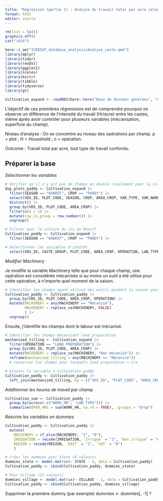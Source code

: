```yaml
---
title: "Régression (partie 1) : Analyse du travail total par acre selon la caste"
format: html
editor: source
---
```


```r
rm(list = ls())
graphics.off()
cat("\014")
```

```r
here::i_am("ICRESAT_database_analysis/Analyse_caste.qmd")
library(dplyr)
library(tidyr)
library(readxl)
library(ggplot2)
library(scales)
library(knitr)
library(tibble)
library(tidyverse)
library(gt)
```

```r
Cultivation_expand <- readRDS(here::here("Base de données générées", "Cultivation_expand", "Cultivation_expand.rds"))
```


L'objectif de ces premières régressions est de comprendre pourquoi on observe un différence de l'intensité du travail (Hr/acre) entre les castes, même après avoir contrôler pour plusieurs variables (mécanisation, superficie du champ). 

Niveau d'analyse : On se concentre au niveau des opérations par champ. 
p = plot ; H = Household ; o = opération. 

Outcome : Travail total par acre, tout type de travail confondu. 


## Préparer la base

*Sélectionner les variables*

```r
# Vérifier qu'il n'y ait pas de champs en double (seulement pour la culture du riz en Kharif)
dup_plots_paddy <- Cultivation_expand |>
  filter(SEASON == "KHARIF", CROP == "PADDY") |>
  select(VDS_ID, PLOT_CODE, SEASON, CROP, AREA_CROP, VAR_TYPE, VAR_NAME, REGION, STATE, VILLAGE, CASTE_GROUP, IRRI_CROP, IRRIGATION, CROP_ID) |>
  distinct() |>
  group_by(VDS_ID, PLOT_CODE, AREA_CROP) |>
  filter(n() > 1) |>
  mutate(row_in_group = row_number()) |> 
  ungroup()
```

```r
# Filtrer pour la culture du riz en Kharif
Cultivation_paddy <- Cultivation_expand |>
  filter(SEASON == "KHARIF", CROP == "PADDY") |>

# Sélectionner les variables d'intérêt
  select(VDS_ID, CASTE_GROUP, PLOT_CODE, AREA_CROP, OPERATION, LAB_TYPE, WORK_HR, IRRIGATION, MACHINERY, VAR_TYPE, REGION, STATE, VILLAGE)
```


*Modifier Machinery*

Je modifie la variable Machinery telle que pour chaque champ, une opération est considérée mécanisée si au moins un outil a été utilisé pour cette opération, à n'importe quel moment de la saison. 

```r
# Identifier les champs ayant utilisé des outils pendant la saison pour chaque opération
Cultivation_paddy <- Cultivation_paddy |>
  group_by(VDS_ID, PLOT_CODE, AREA_CROP, OPERATION) |>
  mutate(MACHINERY = any(MACHINERY == "Mécanisé"),
         MACHINERY = replace_na(MACHINERY, FALSE)
         ) |>
  ungroup()
```

Ensuite, j'identifie les champs dont le labour est mécanisé. 

```r
# Identifier les champs mécanisant land preparation 
mechanized_tilling <- Cultivation_expand |>
  filter(OPERATION == "LAND PREPARATION") |>
  group_by(VDS_ID, PLOT_CODE, AREA_CROP) |>
  mutate(MACHINERY = replace_na(MACHINERY, "Non mécanisé")) |>
  reframe(mechanized_tilling = any(MACHINERY == "Mécanisé"))
  # conserver les champs pour lesquels land preparation = n/a

# Ajouter la variable à Cultivation_paddy
Cultivation_paddy <- Cultivation_paddy |>
  left_join(mechanized_tilling, by = c("VDS_ID", "PLOT_CODE", "AREA_CROP"))
```


*Additionner les heures de travail par champ*

```r
Cultivation_sum <- Cultivation_paddy |>
  group_by(across(-c("WORK_HR", "LAB_TYPE"))) |>
  summarise(OPER_HRS = sum(WORK_HR, na.rm = TRUE), .groups = "drop")
```


*Réécrire les variables en dummies*

```r
Cultivation_paddy <- Cultivation_paddy |>
  mutate(
    MACHINERY = if_else(MACHINERY, "1", "0"),
    IRRIGATION = recode(IRRIGATION, `Irrigué` = "1", `Non irrigué` = "0"),
    REGION = recode(REGION, `EAST` = "1", `SAT` = "0")
    )
```

```r
# créer les dummies pour State (8 valeurs)
dummies_state <- model.matrix(~ STATE - 1, data = Cultivation_paddy)
Cultivation_paddy <- cbind(Cultivation_paddy, dummies_state)

# Pour Village (21 valeurs)
dummies_village <- model.matrix(~ VILLAGE - 1, data = Cultivation_paddy)
Cultivation_paddy <- cbind(Cultivation_paddy, dummies_village)
```


Supprimer la première dummy (par exemple)
dummies <- dummies[, -1] ? 










